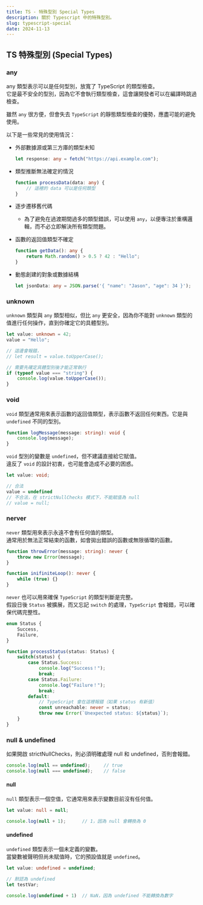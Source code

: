 ```yaml
---
title: TS - 特殊型別 Special Types
description: 關於 Typescript 中的特殊型別。
slug: typescript-special
date: 2024-11-13
---
```


## TS 特殊型別 (Special Types)

### any

any 類型表示可以是任何型別，放寬了 TypeScript 的類型檢查。  
它是最不安全的型別，因為它不會執行類型檢查，這會讓開發者可以在編譯時跳過檢查。  

雖然 `any` 很方便，但會失去 `TypeScript` 的靜態類型檢查的優勢，應盡可能的避免使用。

以下是一些常見的使用情況：

- 外部數據源或第三方庫的類型未知

    ```ts
    let response: any = fetch("https://api.example.com");
    ```

- 類型推斷無法確定的情況

    ```ts
    function processData(data: any) {
        // 這裡的 data 可以是任何類型
    }
    ```

- 逐步遷移舊代碼
  - 為了避免在過渡期間過多的類型錯誤，可以使用 `any`，以便專注於重構邏輯，而不必立即解決所有類型問題。
- 函數的返回值類型不確定

    ```ts
    function getData(): any {
        return Math.random() > 0.5 ? 42 : "Hello";
    }
    ```

- 動態創建的對象或數據結構

    ```ts
    let jsonData: any = JSON.parse('{ "name": "Jason", "age": 34 }');
    ```

### unknown

`unknown` 類型與 `any` 類型相似，但比 `any` 更安全，因為你不能對 `unknown` 類型的值進行任何操作，直到你確定它的具體型別。

```ts
let value: unknown = 42;
value = "Hello";

// 這邊會報錯，
// let result = value.toUpperCase();

// 需要先確定具體型別後才能正常執行
if (typeof value === "string") {
    console.log(value.toUpperCase());
}
```

### void

`void` 類型通常用來表示函數的返回值類型，表示函數不返回任何東西。它是與 `undefined` 不同的型別。

```ts
function logMessage(message: string): void {
    console.log(message);
}
```

`void` 型別的變數是 `undefined`，但不建議直接給它賦值。  
違反了 `void` 的設計初衷，也可能會造成不必要的困惑。

```ts
let value: void;

// 合法
value = undefined
// 不合法，在 strictNullChecks 模式下，不能賦值為 null
// value = null;
```

### nerver

`never` 類型用來表示永遠不會有任何值的類型。  
通常用於無法正常結束的函數，如會拋出錯誤的函數或無限循環的函數。

```ts
function throwError(message: string): never {
    throw new Error(message);
}

function inifiniteLoop(): never {
    while (true) {}
}
```

`never` 也可以用來確保 `TypeScript` 的類型判斷是完整。  
假設日後 `Status` 被擴展，而又忘記 `switch` 的處理，`TypeScript` 會報錯，可以確保代碼完整性。

```ts
enum Status {
    Success,
    Failure,
}

function processStatus(status: Status) {
    switch(status) {
        case Status.Success:
            console.log("Success！");
            break;
        case Status.Failure:
            console.log("Failure！");
            break;
        default: 
            // TypeScript 會在這裡報錯（如果 status 有新值）
            const unreachable: never = status;
            throw new Error(`Unexpected status: ${status}`);
    }
}
```

### null & undefined

如果開啟 strictNullChecks，則必須明確處理 null 和 undefined，否則會報錯。

```ts
console.log(null == undefined);     // true
console.log(null === undefined);    // false
```

#### null

`null` 類型表示一個空值，它通常用來表示變數目前沒有任何值。

```ts
let value: null = null;

console.log(null + 1);      // 1，因為 null 會轉換為 0
```

#### undefined

`undefined` 類型表示一個未定義的變數。  
當變數被聲明但尚未賦值時，它的預設值就是 `undefined`。  

```ts
let value: undefined = undefined;

// 默認為 undefined
let testVar;

console.log(undefined + 1)  // NaN，因為 undefined 不能轉換為數字
```
